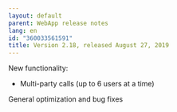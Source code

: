 ```yaml
---
layout: default
parent: WebApp release notes
lang: en
id: "360033561591"
title: Version 2.18, released August 27, 2019
---
```

New functionality:

*   Multi-party calls (up to 6 users at a time)

General optimization and bug fixes


